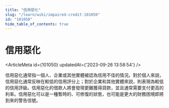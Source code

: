 ```yaml
---
title: "信用惡化"
slug: "/learn/wiki/impaired-credit-101050"
id: "101050"
hide_table_of_contents: true
---
```



# 信用惡化

<ArticleMeta id={101050} updatedAt={'2023-09-26 13:58:54'} />
<div className='border-solid border-b border-t-0 my-4 border-[var(--ifm-color-gray-300)]' />

信用惡化通常指一個人、企業或其他實體被認為信用不佳的情況。對於個人來説，信用惡化通常反映在較低的信用評分上；對於企業和其他實體來説，則表現為較低的信用評級。信用惡化的借款人將會發現更難獲得貸款，並且通常需要支付更高的利率。信用惡化可以是一種暫時的、可修復的狀態，也可能是更大的財務困境即將到來的警告信號。
